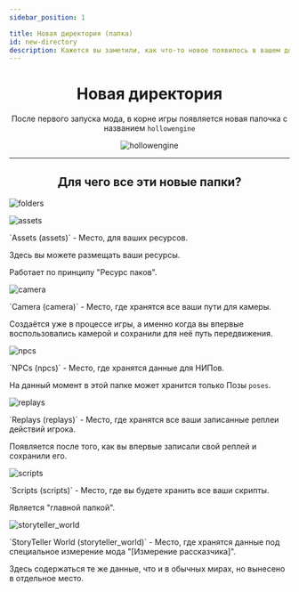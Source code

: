 ```yaml
---
sidebar_position: 1

title: Новая директория (папка)
id: new-directory
description: Кажется вы заметили, как что-то новое появилось в вашем доме...
---
```



<div align="center">

# Новая директория
После первого запуска мода, в корне игры появляется новая папочка с названием `hollowengine`

![hollowengine](@site/static/img/doc/new_folder.png)

---

## Для чего все эти новые папки?
</div>

<Tabs>
<TabItem value="empty" label="Папки в 'hollowengine'" attributes={{className: style.empty}}>
<div className="img-txt-cont">

![folders](@site/static/img/doc/dirs/empty.png)

<p className="txt"></p>
</div>
</TabItem>
<TabItem value="assets" label="Assets" attributes={{className: style.assets}}>
<div className="img-txt-cont">

![assets](@site/static/img/doc/dirs/assets.png "`assets` - папка для ресурсов")

<p className="txt">
  `Assets (assets)` - Место, для ваших ресурсов.
  
  Здесь вы можете размещать ваши ресурсы.
  
  Работает по принципу "Ресурс паков".
</p>
</div>
</TabItem>
<TabItem value="camera" label="Camera" attributes={{className: style.camera}}>
<div className="img-txt-cont">

![camera](@site/static/img/doc/dirs/camera.png "`camera` - папка для путей для камеры")

<p className="txt">
  `Camera (camera)` - Место, где хранятся все ваши пути для камеры.
  
  Создаётся уже в процессе игры, а именно когда вы впервые воспользовались камерой и сохранили для неё путь передвижения.
</p>
</div>
</TabItem>
<TabItem value="npcs" label="NPCs" attributes={{className: style.npcs}}>
<div className="img-txt-cont">

![npcs](@site/static/img/doc/dirs/npcs.png "`npcs` - папка для данных для НИПов")

<p className="txt">
  `NPCs (npcs)` - Место, где хранятся данные для НИПов.

  На данный момент в этой папке может хранится только Позы `poses`.
</p>
</div>
</TabItem>
<TabItem value="replays" label="Replays" attributes={{className: style.replays}}>
<div className="img-txt-cont">

![replays](@site/static/img/doc/dirs/replays.png "`replays` - папка для хранения ваших реплеев")

<p className="txt">
  `Replays (replays)` - Место, где хранятся все ваши записанные реплеи действий игрока.

  Появляется после того, как вы впервые записали свой реплей и сохранили его.
</p>
</div>
</TabItem>
<TabItem value="scripts" label="Scripts" attributes={{className: style.scripts}}>
<div className="img-txt-cont">

![scripts](@site/static/img/doc/dirs/scripts.png "`scripts` - папка для ваших скриптов")

<p className="txt">
  `Scripts (scripts)` - Место, где вы будете хранить все ваши скрипты.

  Является "главной папкой".
</p>
</div>
</TabItem>
<TabItem value="storyteller_world" label="StoryTeller World" attributes={{className: style.storyteller_world}}>
<div className="img-txt-cont">

![storyteller_world](@site/static/img/doc/dirs/storyteller_world.png "`storyteller_world` - Место, где хранятся данные о специальном измерении Рассказчика!")

<p className="txt">
  `StoryTeller World (storyteller_world)` - Место, где хранятся данные под специальное измерение мода "[Измерение рассказчика]".

  Здесь содержаться те же данные, что и в обычных мирах, но вынесено в отдельное место.
</p>
</div>
</TabItem>
</Tabs>
